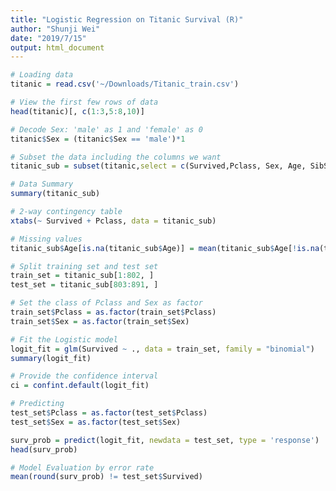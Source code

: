 ```yaml
---
title: "Logistic Regression on Titanic Survival (R)"
author: "Shunji Wei"
date: "2019/7/15"
output: html_document
---
```


```r
# Loading data
titanic = read.csv('~/Downloads/Titanic_train.csv')

# View the first few rows of data
head(titanic)[, c(1:3,5:8,10)]
```

```r
# Decode Sex: 'male' as 1 and 'female' as 0
titanic$Sex = (titanic$Sex == 'male')*1

# Subset the data including the columns we want
titanic_sub = subset(titanic,select = c(Survived,Pclass, Sex, Age, SibSp, Parch, Fare))

# Data Summary
summary(titanic_sub)
```

```r
# 2-way contingency table 
xtabs(~ Survived + Pclass, data = titanic_sub)
```

```r
# Missing values 
titanic_sub$Age[is.na(titanic_sub$Age)] = mean(titanic_sub$Age[!is.na(titanic_sub$Age)])

# Split training set and test set
train_set = titanic_sub[1:802, ]
test_set = titanic_sub[803:891, ]
```

```r
# Set the class of Pclass and Sex as factor
train_set$Pclass = as.factor(train_set$Pclass)
train_set$Sex = as.factor(train_set$Sex)

# Fit the Logistic model
logit_fit = glm(Survived ~ ., data = train_set, family = "binomial")
summary(logit_fit)

# Provide the confidence interval
ci = confint.default(logit_fit)
```


```r
# Predicting
test_set$Pclass = as.factor(test_set$Pclass)
test_set$Sex = as.factor(test_set$Sex)

surv_prob = predict(logit_fit, newdata = test_set, type = 'response')
head(surv_prob)

# Model Evaluation by error rate
mean(round(surv_prob) != test_set$Survived)
```

